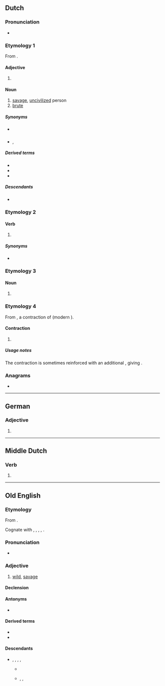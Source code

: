 {{also|Wilde}}
==Dutch==

===Pronunciation===
* {{audio|nl|Nl-wilde.ogg|Audio}}

===Etymology 1===
From {{m|nl|wild}}.

====Adjective====
{{head|nl|adjective form}}

# {{nl-adj form of|infl|wild}}

====Noun====
{{nl-noun-adj}}

# [[savage]], [[uncivilized]] person
# [[brute]]

=====Synonyms=====
* {{sense|savage}} {{l|nl|wildeman}}
* {{sense|brute}} {{l|nl|bruut}}, {{l|nl|woesteling}}

=====Derived terms=====
* {{l|nl|halve wilde}}
* {{l|nl|wildenhorde}}
* {{l|nl|wildenras}}

=====Descendants=====
* {{desc|dcr|wilden}} {{q|from the plural}}

===Etymology 2===

====Verb====
{{head|nl|verb form}}

# {{nl-verb form of|n=sg|t=past|m=ind+subj|willen}}

=====Synonyms=====
* {{l|nl|wou}}

===Etymology 3===

====Noun====
{{nl-noun|f|-|-}}

# {{alternative form of|nl|weelde}}

===Etymology 4===
From {{inh|nl|dum|wildi}}, a contraction of {{m|dum|[[wilt]] [[gi]]}} (modern {{m|nl|[[wilt]] [[gij]]}}).

====Contraction====
{{head|nl|contraction}}

# {{lb|nl|Brabantian}} {{contraction of|nl|[[wilt]] [[gij]]}}

=====Usage notes=====
The contraction is sometimes reinforced with an additional {{m|nl|gij}}, giving {{m|nl||wilde gij}}.

===Anagrams===
* {{l|nl|dweil}}

----

==German==

===Adjective===
{{head|de|adjective form}}

# {{de-adj form of|wild}}

----

==Middle Dutch==

===Verb===
{{head|dum|verb form}}

# {{inflection of|dum|willen||1//3|s|past|indc//subj}}

----

==Old English==

===Etymology===
{{dercat|ang|gem-pro|inh=1}}
From {{inh|ang|gmw-pro|*wilþī}}. 

{{rel-top|Cognates:}}
Cognate with {{cog|ofs|wilde}}, {{cog|osx|wildi}}, {{cog|goh|wildi}}, {{cog|non|villr}}, {{cog|got|𐍅𐌹𐌻𐌸𐌴𐌹𐍃}}. {{rel-bottom}}

===Pronunciation===
* {{ang-IPA|wilde}}

===Adjective===
{{ang-adj}}

# [[wild]], [[savage]]

====Declension====
{{ang-adecl|wilde}}

====Antonyms====
* {{l|ang|tam}}

====Derived terms====
* {{l|ang|wilddēor}}
* {{l|ang|wilde fȳr}}

====Descendants====
* {{desc|enm|wild}}, {{l|enm|wilde}}, {{l|enm|wielde}}, {{l|enm|wille}}, {{l|enm|will}}
** {{desc|en|wild}}
** {{desc|sco|wylde}}, {{l|sco|wild}}, {{l|sco|wile}}